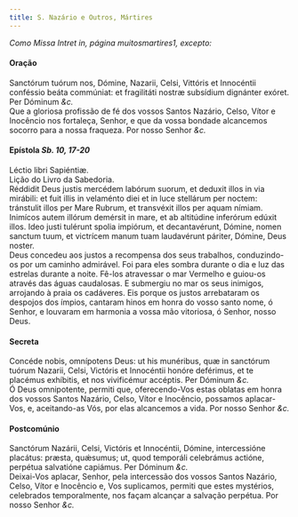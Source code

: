 ```yaml
---
title: S. Nazário e Outros, Mártires
---
```



<em>Como Missa Intret in, página muitosmartires1, excepto:</em>

<h4 class="text-center">Oração</h4>
<div class="container-fluid">
<div class="row">
<div class="col-6 dropcaps text-justify">
Sanctórum tuórum nos, Dómine, Nazarii, Celsi, Vittóris et Innocéntii conféssio beáta commúniat: et fragilitáti nostræ subsídium dignánter exóret. Per Dóminum <em>&c.</em>
</div>
<div class="col-6 dropcaps text-justify">
Que a gloriosa profissão de fé dos vossos Santos Nazário, Celso, Vítor e Inocêncio nos fortaleça, Senhor, e que da vossa bondade alcancemos socorro para a nossa fraqueza. Por nosso Senhor <em>&c.</em>
</div>
</div>
</div>

<h4 class="text-center">Epístola <em>Sb. 10, 17-20</em></h4>
<div class="container-fluid">
<div class="row">
<div class="col-6 text-justify">
Léctio libri Sapiéntiæ.
</div>
<div class="col-6 text-justify">
Lição do Livro da Sabedoria.
</div>
<div class="col-6 dropcaps text-justify">
Réddidit Deus justis mercédem labórum suorum, et deduxit illos in via mirábili: et fuit illis in velaménto diei et in luce stellárum per noctem: tránstulit illos per Mare Rubrum, et transvéxit illos per aquam nímiam. Inimícos autem illórum demérsit in mare, et ab altitúdine inferórum edúxit illos. Ideo justi tulérunt spolia impiórum, et decantavérunt, Dómine, nomen sanctum tuum, et victrícem manum tuam laudavérunt páriter, Dómine, Deus noster.
</div>
<div class="col-6 dropcaps text-justify">
Deus concedeu aos justos a recompensa dos seus trabalhos, conduzindo-os por um caminho admirável. Foi para eles sombra durante o dia e luz das estrelas durante a noite. Fê-los atravessar o mar Vermelho e guiou-os através das águas caudalosas. E submergiu no mar os seus inimigos, arrojando à praia os cadáveres. Eis porque os justos arrebataram os despojos dos ímpios, cantaram hinos em honra do vosso santo nome, ó Senhor, e louvaram em harmonia a vossa mão vitoriosa, ó Senhor, nosso Deus.
</div>
</div>
</div>

<h4 class="text-center">Secreta</h4>
<div class="container-fluid">
<div class="row">
<div class="col-6 dropcaps text-justify">
Concéde nobis, omnípotens Deus: ut his munéribus, quæ in sanctórum tuórum Nazarii, Celsi, Victóris et Innocéntii honóre deférimus, et te placémus exhíbitis, et nos vivificémur accéptis. Per Dóminum <em>&c.</em>
</div>
<div class="col-6 dropcaps text-justify">
Ó Deus omnipotente, permiti que, oferecendo-Vos estas oblatas em honra dos vossos Santos Nazário, Celso, Vítor e Inocêncio, possamos aplacar-Vos, e, aceitando-as Vós, por elas alcancemos a vida. Por nosso Senhor <em>&c.</em>
</div>
</div>
</div>

<h4 class="text-center">Postcomúnio</h4>
<div class="container-fluid">
<div class="row">
<div class="col-6 dropcaps text-justify">
Sanctórum Nazárii, Celsi, Victóris et Innocéntii, Dómine, intercessióne placátus: præsta, quǽsumus; ut, quod temporáli celebrámus actióne, perpétua salvatióne capiámus. Per Dóminum <em>&c.</em>
</div>
<div class="col-6 dropcaps text-justify">
Deixai-Vos aplacar, Senhor, pela intercessão dos vossos Santos Nazário, Celso, Vítor e Inocêncio e, Vos suplicamos, permiti que estes mystérios, celebrados temporalmente, nos façam alcançar a salvação perpétua. Por nosso Senhor <em>&c.</em>
</div>
</div>
</div>